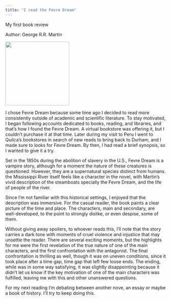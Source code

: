 ```yaml
---
title: "I read the Fevre Dream"
---
```


My first book review

Author: George R.R. Martin

![](media/fevre_dream.jpg){fig-align="center" width="200"}

I chose Fevre Dream because some time ago I decided to read more consistently outside of academic and scientific literature. To stay motivated, I began following accounts dedicated to books, reading, and libraries, and that’s how I found the Fevre Dream. A virtual bookstore was offering it, but I couldn’t purchase it at that time. Later during my visit to Peru I went to Quilca’s bookstores in search of new reads to bring back to Durham, and I made sure to looks for Fevre Dream. By then, I had read a brief synopsis, so I wanted to give it a try.

Set in the 1850s during the abolition of slavery in the U.S., Fevre Dream is a vampire story, although for a moment the nature of these creatures is questioned. However, they are a supernatural species distinct from humans. the Mississippi River itself feels like a character in the novel, with Martin’s vivid description of the steamboats specially the Fevre Dream, and the life of people of the river.

Since I’m not familiar with this historical settings, I enjoyed that the description was immersive. For the casual reader, the book paints a clear picture of the time and place. The characters, main and secondary, are well-developed, to the point to strongly dislike, or even despise, some of them.

Without giving away spoilers, to whoever reads this, I’ll note that the story carries a dark tone with moments of cruel violence and injustice that may unsettle the reader. There are several exciting moments, but the highlights for me were the first revelation of the true nature of one of the main characters, and the first confrontation with the antagonist. The final confrontation is thrilling as well, though it was on uneven conditions, since it took place after a time gap, time gap that left few loose ends. The ending, while was in some way satisfying, it was slightly disappointing because it didn’t let us know if the key motivation of one of the main characters was fulfilled, leaving me with this and other unanswered questions.

For my next reading I'm debating between another nove, an essay or maybe a book of history. I'll try to keep doing this.